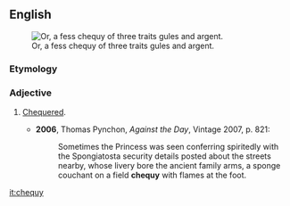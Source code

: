 ==English==
[[File:Counts of Mark Arms.svg|thumb|Or, a fess chequy of three traits gules and argent.]]
===Etymology===
{{archaic spelling of|checky}}

===Adjective===
{{en-adj|-}}

# {{context|heraldry|lang=en}} [[chequered|Chequered]].
#* '''2006''', Thomas Pynchon, ''Against the Day'', Vintage 2007, p. 821:
#*: Sometimes the Princess was seen conferring spiritedly with the Spongiatosta security details posted about the streets nearby, whose livery bore the ancient family arms, a sponge couchant on a field '''chequy''' with flames at the foot.

[[it:chequy]]